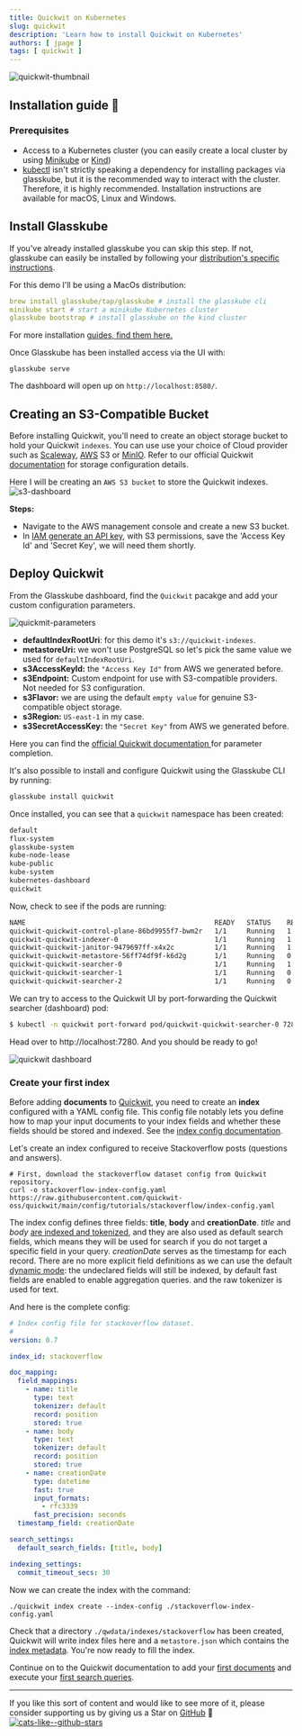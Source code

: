 ```yaml
---
title: Quickwit on Kubernetes
slug: quickwit
description: 'Learn how to install Quickwit on Kubernetes'
authors: [ jpage ]
tags: [ quickwit ]
---
```



![quickwit-thumbnail](https://github.com/glasskube/glasskube/assets/38757612/03478d89-1d11-4263-93ca-f80d1607cef9)

## Installation guide 🦮

### Prerequisites​

- Access to a Kubernetes cluster (you can easily create a local cluster by using [Minikube](https://minikube.sigs.k8s.io/docs/start/?arch=%2Fmacos%2Fx86-64%2Fstable%2Fbinary+download) or [Kind](https://kind.sigs.k8s.io/))
- [kubectl](https://kubernetes.io/docs/tasks/tools/) isn't strictly speaking a dependency for installing packages via glasskube, but it is the recommended way to interact with the cluster. Therefore, it is highly recommended. Installation instructions are available for macOS, Linux and Windows.

## Install Glasskube

If you've already installed glasskube you can skip this step.
If not, glasskube can easily be installed by following your [distribution's specific instructions](/products/package-manager/docs/getting-started/install/).

For this demo I'll be using a MacOs distribution:
``` yaml
brew install glasskube/tap/glasskube # install the glasskube cli
minikube start # start a minikube Kubernetes cluster
glasskube bootstrap # install glasskube on the kind cluster
```
For more installation [guides, find them here.](/products/package-manager/docs/getting-started/install/)

Once Glasskube has been installed access via the UI with:
```
glasskube serve
```
The dashboard will open up on `http://localhost:8580/`.

## Creating an S3-Compatible Bucket

Before installing Quickwit, you'll need to create an object storage bucket to hold your Quickwit `indexes`. You can use use your choice of Cloud provider such as [Scaleway](https://www.scaleway.com/en/), [AWS](https://aws.amazon.com/) S3 or [MinIO](https://min.io/). Refer to our official Quickwit [documentation](https://quickwit.io/docs/configuration/storage-config) for storage configuration details.

Here I will be creating an `AWS S3 bucket` to store the Quickwit indexes.
![s3-dashboard](https://dev-to-uploads.s3.amazonaws.com/uploads/articles/a3aed8xtewfgf10filkj.png)

**Steps:**
- Navigate to the AWS management console and create a new S3 bucket.
- In [IAM generate an API key](https://docs.aws.amazon.com/IAM/latest/UserGuide/id_credentials_access-keys.html), with S3 permissions, save the 'Access Key Id' and 'Secret Key', we will need them shortly.

## Deploy Quickwit​

From the Glasskube dashboard, find the `Quickwit` pacakge and add your custom configuration parameters.

![quickmit-parameters](https://dev-to-uploads.s3.amazonaws.com/uploads/articles/9ye6uqvhdwciumt65aal.png)

- **defaultIndexRootUri**: for this demo it's `s3://quickwit-indexes`.
- **metastoreUri:** we won't use PostgreSQL so let's pick the same value we used for `defaultIndexRootUri`.
- **s3AccessKeyId:** the `"Access Key Id"` from AWS we generated before.
- **s3Endpoint:** Custom endpoint for use with S3-compatible providers. Not needed for S3 configuration.
- **s3Flavor:** we are using the default `empty value` for genuine S3-compatible object storage.
- **s3Region:** `US-east-1` in my case.
- **s3SecretAccessKey:** the `"Secret Key"` from AWS we generated before.

Here you can find the [official Quickwit documentation ](https://quickwit.io/blog/glasskube)for parameter completion.

It's also possible to install and configure Quickwit using the Glasskube CLI by running:

``` bash
glasskube install quickwit
```
Once installed, you can see that a `quickwit` namespace has been created:
``` bash
default
flux-system
glasskube-system
kube-node-lease
kube-public
kube-system
kubernetes-dashboard
quickwit
```
Now, check to see if the pods are running:
``` bash
NAME                                               READY   STATUS    RESTARTS      AGE
quickwit-quickwit-control-plane-86bd9955f7-bwm2r   1/1     Running   1 (27m ago)   29m
quickwit-quickwit-indexer-0                        1/1     Running   1 (27m ago)   29m
quickwit-quickwit-janitor-9479697ff-x4x2c          1/1     Running   1 (27m ago)   29m
quickwit-quickwit-metastore-56ff74df9f-k6d2g       1/1     Running   0             29m
quickwit-quickwit-searcher-0                       1/1     Running   1 (27m ago)   29m
quickwit-quickwit-searcher-1                       1/1     Running   0             27m
quickwit-quickwit-searcher-2                       1/1     Running   0             27m
```

We can try to access to the Quickwit UI by port-forwarding the Quickwit searcher (dashboard) pod:

``` bash
$ kubectl -n quickwit port-forward pod/quickwit-quickwit-searcher-0 7280
```
Head over to http://localhost:7280. And you should be ready to go!

![quickwit dashboard](https://dev-to-uploads.s3.amazonaws.com/uploads/articles/chju7g5d8nqx6nguzhbp.png)

### Create your first index​

Before adding **documents** to [Quickwit](https://quickwit.io/), you need to create an **index** configured with a YAML config file. This config file notably lets you define how to map your input documents to your index fields and whether these fields should be stored and indexed. See the [index config documentation](https://quickwit.io/docs/main-branch/configuration/index-config).

Let's create an index configured to receive Stackoverflow posts (questions and answers).
```
# First, download the stackoverflow dataset config from Quickwit repository.
curl -o stackoverflow-index-config.yaml https://raw.githubusercontent.com/quickwit-oss/quickwit/main/config/tutorials/stackoverflow/index-config.yaml
```
The index config defines three fields: **title**, **body** and **creationDate**. _title_ and _body_ [are indexed and tokenized](https://quickwit.io/docs/configuration/index-config#text-type), and they are also used as default search fields, which means they will be used for search if you do not target a specific field in your query. _creationDate_ serves as the timestamp for each record. There are no more explicit field definitions as we can use the default [dynamic mode](https://quickwit.io/docs/main-branch/configuration/index-config#mode): the undeclared fields will still be indexed, by default fast fields are enabled to enable aggregation queries. and the raw tokenizer is used for text.

And here is the complete config:
``` yaml
# Index config file for stackoverflow dataset.
#
version: 0.7

index_id: stackoverflow

doc_mapping:
  field_mappings:
    - name: title
      type: text
      tokenizer: default
      record: position
      stored: true
    - name: body
      type: text
      tokenizer: default
      record: position
      stored: true
    - name: creationDate
      type: datetime
      fast: true
      input_formats:
        - rfc3339
      fast_precision: seconds
  timestamp_field: creationDate

search_settings:
  default_search_fields: [title, body]

indexing_settings:
  commit_timeout_secs: 30
```
Now we can create the index with the command:

```
./quickwit index create --index-config ./stackoverflow-index-config.yaml
```
Check that a directory `./qwdata/indexes/stackoverflow` has been created, Quickwit will write index files here and a `metastore.json` which contains the [index metadata](https://quickwit.io/docs/overview/architecture#index). You're now ready to fill the index.

Continue on to the Quickwit documentation to add your [first documents](https://quickwit.io/docs/get-started/quickstart#lets-add-some-documents) and execute your [first search queries](https://quickwit.io/docs/get-started/quickstart#execute-search-queries).

---

If you like this sort of content and would like to see more of it, please consider supporting us by giving us a Star on [GitHub](https://github.com/glasskube/glasskube) 🙏
[![cats-like--github-stars](https://github.com/glasskube/glasskube/assets/38757612/05a03edf-7d6a-48fd-9b24-598abcfd1e9a)](https://github.com/glasskube/glasskube)


<div style={{display: 'flex', justifyContent: 'right'}}>
  <CustomGitHubButton
    href="https://github.com/glasskube/glasskube"
  />
</div>

<Discussion category="Guides" categoryId="DIC_kwDOLDumD84CfK3R" />
